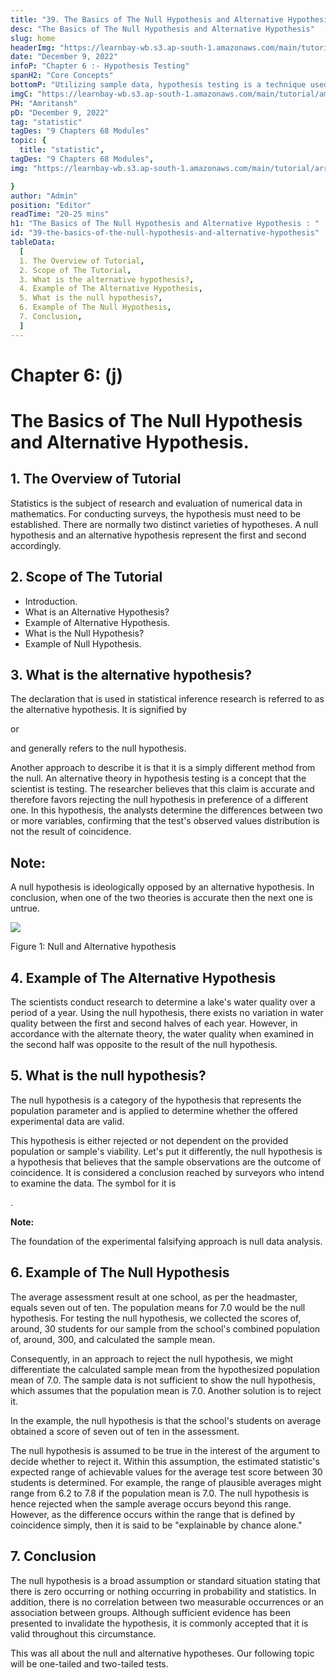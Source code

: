 ```yaml
---
title: "39. The Basics of The Null Hypothesis and Alternative Hypothesis"
desc: "The Basics of The Null Hypothesis and Alternative Hypothesis"
slug: home
headerImg: "https://learnbay-wb.s3.ap-south-1.amazonaws.com/main/tutorial/Statistics+Header.png"
date: "December 9, 2022"
infoP: "Chapter 6 :- Hypothesis Testing"
spanH2: "Core Concepts"
bottomP: "Utilizing sample data, hypothesis testing is a technique used to determine whether a hypothesis is acceptable. The test offers proof that, given the available facts, the hypothesis is feasible. A randomized sample of the population being studied is measured and examined by statistical analysts in order to test a hypothesis."
imgC: "https://learnbay-wb.s3.ap-south-1.amazonaws.com/main/tutorial/amritansh.png"
PH: "Amritansh"
pD: "December 9, 2022"
tag: "statistic"
tagDes: "9 Chapters 68 Modules"
topic: {
  title: "statistic",
tagDes: "9 Chapters 68 Modules",
img: "https://learnbay-wb.s3.ap-south-1.amazonaws.com/main/tutorial/arrow.png"

}
author: "Admin"
position: "Editor"
readTime: "20-25 mins"
h1: "The Basics of The Null Hypothesis and Alternative Hypothesis : "
id: "39-the-basics-of-the-null-hypothesis-and-alternative-hypothesis"
tableData:
  [
  1. The Overview of Tutorial, 
  2. Scope of The Tutorial,  
  3. What is the alternative hypothesis?,  
  4. Example of The Alternative Hypothesis, 
  5. What is the null hypothesis?, 
  6. Example of The Null Hypothesis,
  7. Conclusion,
  ]
---
```


# **Chapter 6: (j)**


# **The Basics of The Null Hypothesis and Alternative Hypothesis.**


## 1. The Overview of Tutorial

Statistics is the subject of research and evaluation of numerical data in mathematics. For conducting surveys, the hypothesis must need to be established. There are normally two distinct varieties of hypotheses. A null hypothesis and an alternative hypothesis represent the first and second accordingly.


## 2. Scope of The Tutorial



* Introduction.
* What is an Alternative Hypothesis?
* Example of Alternative Hypothesis.
* What is the Null Hypothesis?
* Example of Null Hypothesis.


## 3. What is the alternative hypothesis?

The declaration that is used in statistical inference research is referred to as the alternative hypothesis. It is signified by 

 or 

 and generally refers to the null hypothesis.

Another approach to describe it is that it is a simply different method from the null. An alternative theory in hypothesis testing is a concept that the scientist is testing. The researcher believes that this claim is accurate and therefore favors rejecting the null hypothesis in preference of a different one. In this hypothesis, the analysts determine the differences between two or more variables, confirming that the test's observed values distribution is not the result of coincidence.


## **Note:**

A null hypothesis is ideologically opposed by an alternative hypothesis. In conclusion, when one of the two theories is accurate then the next one is untrue.



<img src="https://learnbay-wb.s3.ap-south-1.amazonaws.com/main/tutorial/statistics/null+and+alternative+hypothesis.jpg"></img>



Figure 1: Null and Alternative hypothesis


## 4. Example of The Alternative Hypothesis

The scientists conduct research to determine a lake's water quality over a period of a year. Using the null hypothesis, there exists no variation in water quality between the first and second halves of each year. However, in accordance with the alternate theory, the water quality when examined in the second half was opposite to the result of the null hypothesis.


## 5. What is the null hypothesis?

The null hypothesis is a category of the hypothesis that represents the population parameter and is applied to determine whether the offered experimental data are valid.

This hypothesis is either rejected or not dependent on the provided population or sample's viability. Let's put it differently, the null hypothesis is a hypothesis that believes that the sample observations are the outcome of coincidence. It is considered a conclusion reached by surveyors who intend to examine the data. The symbol for it is 

.


**Note:**

The foundation of the experimental falsifying approach is null data analysis.


## 6. Example of The Null Hypothesis

The average assessment result at one school, as per the headmaster, equals seven out of ten. The population means for 7.0 would be the null hypothesis. For testing the null hypothesis, we collected the scores of, around, 30 students for our sample from the school's combined population of, around, 300, and calculated the sample mean.

Consequently, in an approach to reject the null hypothesis, we might differentiate the calculated sample mean from the hypothesized population mean of 7.0. The sample data is not sufficient to show the null hypothesis, which assumes that the population mean is 7.0. Another solution is to reject it.

In the example, the null hypothesis is that the school's students on average obtained a score of seven out of ten in the assessment.

The null hypothesis is assumed to be true in the interest of the argument to decide whether to reject it. Within this assumption, the estimated statistic's expected range of achievable values for the average test score between 30 students is determined. For example, the range of plausible averages might range from 6.2 to 7.8 if the population mean is 7.0. The null hypothesis is hence rejected when the sample average occurs beyond this range. However, as the difference occurs within the range that is defined by coincidence simply, then it is said to be "explainable by chance alone."


## 7. Conclusion

The null hypothesis is a broad assumption or standard situation stating that there is zero occurring or nothing occurring in probability and statistics. In addition, there is no correlation between two measurable occurrences or an association between groups. Although sufficient evidence has been presented to invalidate the hypothesis, it is commonly accepted that it is valid throughout this circumstance. 

This was all about the null and alternative hypotheses. Our following topic will be one-tailed and two-tailed tests.